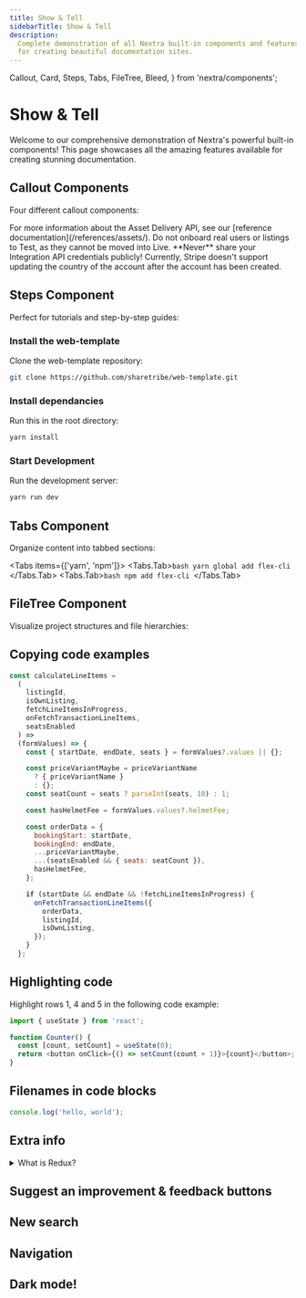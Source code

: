 ```yaml
---
title: Show & Tell
sidebarTitle: Show & Tell
description:
  Complete demonstration of all Nextra built-in components and features
  for creating beautiful documentation sites.
---
```


  Callout,
  Card,
  Steps,
  Tabs,
  FileTree,
  Bleed,
} from 'nextra/components';

# Show & Tell

Welcome to our comprehensive demonstration of Nextra's powerful built-in
components! This page showcases all the amazing features available for
creating stunning documentation.

## Callout Components

Four different callout components:

<Callout type="info">
  For more information about the Asset Delivery API, see our [reference
  documentation](/references/assets/).
</Callout>

<Callout type="warning">
  Do not onboard real users or listings to Test, as they cannot be moved
  into Live.
</Callout>

<Callout type="error">
  **Never** share your Integration API credentials publicly!
</Callout>

<Callout>
  Currently, Stripe doesn't support updating the country of the account
  after the account has been created.
</Callout>

## Steps Component

Perfect for tutorials and step-by-step guides:

<Steps>

### Install the web-template

Clone the web-template repository:

```bash
git clone https://github.com/sharetribe/web-template.git
```

### Install dependancies

Run this in the root directory:

```bash
yarn install
```

### Start Development

Run the development server:

```bash
yarn run dev
```

</Steps>

## Tabs Component

Organize content into tabbed sections:

<Tabs items={['yarn', 'npm']}>
  <Tabs.Tab>```bash yarn global add flex-cli ```</Tabs.Tab>
  <Tabs.Tab>```bash npm add flex-cli ```</Tabs.Tab>
</Tabs>

## FileTree Component

Visualize project structures and file hierarchies:

<FileTree>
  <FileTree.Folder name="src" defaultOpen>
    <FileTree.Folder name="containers" defaultOpen>
      <FileTree.Folder name="EditListingPage" defaultOpen>
        <FileTree.Folder name="EditListingWizard" defaultOpen>
          <FileTree.Folder
            name="EditListingAvailabilityPanel"
            defaultOpen
          >
            <FileTree.Folder name="WeeklyCalendar" defaultOpen>
              <FileTree.File name="WeeklyCalendar.js" />
            </FileTree.Folder>
          </FileTree.Folder>
        </FileTree.Folder>
      </FileTree.Folder>
    </FileTree.Folder>
  </FileTree.Folder>
</FileTree>

## Copying code examples

```js
const calculateLineItems =
  (
    listingId,
    isOwnListing,
    fetchLineItemsInProgress,
    onFetchTransactionLineItems,
    seatsEnabled
  ) =>
  (formValues) => {
    const { startDate, endDate, seats } = formValues?.values || {};

    const priceVariantMaybe = priceVariantName
      ? { priceVariantName }
      : {};
    const seatCount = seats ? parseInt(seats, 10) : 1;

    const hasHelmetFee = formValues.values?.helmetFee;

    const orderData = {
      bookingStart: startDate,
      bookingEnd: endDate,
      ...priceVariantMaybe,
      ...(seatsEnabled && { seats: seatCount }),
      hasHelmetFee,
    };

    if (startDate && endDate && !fetchLineItemsInProgress) {
      onFetchTransactionLineItems({
        orderData,
        listingId,
        isOwnListing,
      });
    }
  };
```

## Highlighting code

Highlight rows 1, 4 and 5 in the following code example:

```js {1,4-5}
import { useState } from 'react';

function Counter() {
  const [count, setCount] = useState(0);
  return <button onClick={() => setCount(count + 1)}>{count}</button>;
}
```

## Filenames in code blocks

```js filename="example.js"
console.log('hello, world');
```

## Extra info

<details>
<summary>
What is Redux?
</summary>

The Sharetribe Web Template uses Redux to manage state. The app stores
some information so that it does not need to make API calls to fetch
information every time it needs to show something.

In addition, the template uses Redux for SDK and local API calls. This
means that containers or components themselves do not make SDK or API
calls, and instead they dispatch actions to Redux, and those actions
then call the SDK or API and handle the response. This means that those
actions can be called from several places in the application.

You can read more about Redux
[in their documentation](https://redux.js.org/).

</details>

## Suggest an improvement & feedback buttons

## New search

## Navigation

## Dark mode!
